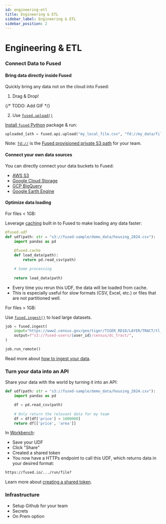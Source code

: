 ```yaml
---
id: engineering-etl
title: Engineering & ETL
sidebar_label: Engineering & ETL
sidebar_position: 2
---
```


# Engineering & ETL


### Connect Data to Fused


#### Bring data directly inside Fused

Quickly bring any data not on the cloud into Fused:

1. Drag & Drop!

{/* TODO: Add GIF */}

2. Use [`fused.upload()`](/python-sdk/api-reference/api/#upload)

[Install `fused` Python](/python-sdk/#python-install) package & run:

```python
uploaded_[ath = fused.api.upload("my_local_file.csv", "fd://my_data/file.csv")]
```

Note: [`fd://`](/core-concepts/content-management/file-system/#fd-s3-bucket) is the [Fused provisioned private S3 path](/core-concepts/content-management/file-system/#fd-s3-bucket) for your team.

#### Connect your own data sources

You can directly connect your data buckets to Fused:
- [AWS S3](/workbench/file-explorer/#amazon-s3)
- [Google Cloud Storage](/workbench/file-explorer/#google-cloud-storage-gcs)
- [GCP BigQuery](/tutorials/Geospatial%20with%20Fused/gee_bigquery/#bigquery)
- [Google Earth Engine](/tutorials/Geospatial%20with%20Fused/gee_bigquery/#google-earth-engine)


#### Optimize data loading

For files < 1GB:

Leverage [caching](/core-concepts/cache/#caching-basics) built in to Fused to make loading any data faster:

```python
@fused.udf
def udf(path: str = "s3://fused-sample/demo_data/housing_2024.csv"):
    import pandas as pd
    
    @fused.cache
    def load_data(path):
        return pd.read_csv(path)

    # Some processing 
    
    return load_data(path)
```

- Every time you rerun this UDF, the data will be loaded from cache. 
- This is especially useful for slow formats (CSV, Excel, etc.) or files that are not partitioned well.

For files > 1GB:

Use [`fused.ingest()`](/python-sdk/top-level-functions/#fusedingest) to load large datasets.

```python
job = fused.ingest(
    input="https://www2.census.gov/geo/tiger/TIGER_RD18/LAYER/TRACT/tl_rd22_11_tract.zip",
    output=f"s3://fused-users/{user_id}/census/dc_tract/",
)

job.run_remote()
```

Read more about [how to ingest your data](/core-concepts/data-ingestion/ingestion-your-data/). 


### Turn your data into an API

Share your data with the world by turning it into an API:

```python
def udf(path: str = "s3://fused-sample/demo_data/housing_2024.csv"):
    import pandas as pd

    df = pd.read_csv(path)
    
    # Only return the relevant data for my team
    df = df[df['price'] > 1000000]
    return df[['price', 'area']]
```

In [Workbench](/workbench/):
- Save your UDF
- Click "Share"
- Created a shared token
- You now have a HTTPs endpoint to call this UDF, which returns data in your desired format:

```bash
https://fused.io/.../run/file?
```

Learn more about [creating a shared token](/core-concepts/run-udfs/run-small-udfs/#shared-token).


### Infrastructure

- Setup Github for your team
- Secrets
- On Prem option
